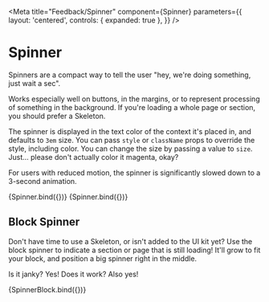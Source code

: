 

<Meta
  title="Feedback/Spinner"
  component={Spinner}
  parameters={{
    layout: 'centered',
    controls: { expanded: true },
  }}
/>

# Spinner

Spinners are a compact way to tell the user "hey, we're doing something, just wait a sec".

Works especially well on buttons, in the margins, or to represent processing of something in the
background. If you're loading a whole page or section, you should prefer a Skeleton.

The spinner is displayed in the text color of the context it's placed in, and defaults to `3em`
size. You can pass `style` or `className` props to override the style, including color. You can
change the size by passing a value to `size`. Just... please don't actually color it magenta, okay?

For users with reduced motion, the spinner is significantly slowed down to a 3-second animation.

<Canvas>
  <Story name="Default" parameters={{ layout: 'centered' }}>
    {Spinner.bind({})}
  </Story>
  <Story
    name="Colored"
    parameters={{ layout: 'centered' }}
    args={{ style: { color: 'magenta' } }}>
    {Spinner.bind({})}
  </Story>
</Canvas>

## Block Spinner

Don't have time to use a Skeleton, or isn't added to the UI kit yet? Use the block spinner to
indicate a section or page that is still loading! It'll grow to fit your block, and position a big
spinner right in the middle.

Is it janky? Yes! Does it work? Also yes!

<Canvas>
  <Story name="Block">{SpinnerBlock.bind({})}</Story>
</Canvas>
